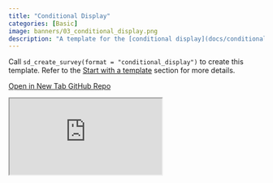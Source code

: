 ```yaml
---
title: "Conditional Display"
categories: [Basic]
image: banners/03_conditional_display.png
description: "A template for the [conditional display](docs/conditional-logic.html#conditional-display-of-questions) feature."
---
```


Call `sd_create_survey(format = "conditional_display")` to create this template. Refer to the [Start with a template](/docs/getting-started.html#start-with-a-template) section for more details.

<div class="button-container">
  <a href="https://surveydown.shinyapps.io/conditional_display/" class="template-button" target="_blank">
    <i class="fas fa-external-link-alt"></i> Open in New Tab
  </a>
  <a href="https://github.com/surveydown-dev/templates" class="template-button" target="_blank">
    <i class="fab fa-github"></i> GitHub Repo
  </a>
</div>

<div class="template-iframe-container">
<iframe src="https://surveydown.shinyapps.io/conditional_display/" class="template-iframe"></iframe>
</div>